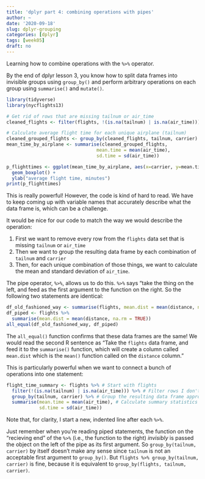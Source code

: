 ```yaml
---
title: 'dplyr part 4: combining operations with pipes'
author: ~
date: '2020-09-18'
slug: dplyr-grouping
categories: [dplyr]
tags: [week05]
draft: no
---
```


Learning how to combine operations with the `%>%` operator.

<!--more-->

By the end of dplyr lesson 3, you know how to split data frames into invisible groups using `group_by()` and perform arbitrary operations on each group using `summarise()` and `mutate()`. 

```r
library(tidyverse)
library(nycflights13)

# Get rid of rows that are missing tailnum or air_time
cleaned_flights <- filter(flights, !(is.na(tailnum) | is.na(air_time)))

# Calculate average flight time for each unique airplane (tailnum)
cleaned_grouped_flights <- group_by(cleaned_flights, tailnum, carrier)
mean_time_by_airplane <- summarise(cleaned_grouped_flights,
                                 mean.time = mean(air_time),
                                 sd.time = sd(air_time))

p_flighttimes <- ggplot(mean_time_by_airplane, aes(x=carrier, y=mean.time)) + 
  geom_boxplot() + 
  ylab("average flight time, minutes")
print(p_flighttimes)
```

This is really powerful! However, the code is kind of hard to read. We have to keep coming up with variable names that accurately describe what the data frame is, which can be a challenge.

It would be nice for our code to match the way we would describe the operation:

1. First we want to remove every row from the `flights` data set that is missing `tailnum` or `air_time`
2. Then we want to group the resulting data frame by each combination of `tailnum` and `carrier`
3. Then, for each unique combination of those things, we want to calculate the mean and standard deviation of `air_time`.

The pipe operator, `%>%`, allows us to do this. `%>%` says "take the thing on the left, and feed as the first argument to the function on the right. So the following two statements are identical: 
```r
df_old_fashioned_way <- summarise(flights, mean.dist = mean(distance, na.rm = TRUE))
df_piped <- flights %>%
  summarise(mean.dist = mean(distance, na.rm = TRUE))
all_equal(df_old_fashioned_way, df_piped)
```
The `all_equal()` function confirms that these data frames are the same! We would read the second R sentence as "Take the `flights` data frame, and feed it to the `summarise()` function, which will create a column called `mean.dist` which is the `mean()` function called on the `distance` column."

This is particularly powerful when we want to connect a bunch of operations into one statement:

```r
flight_time_summary <- flights %>% # Start with flights
  filter(!(is.na(tailnum) | is.na(air_time))) %>% # Filter rows I don't want
  group_by(tailnum, carrier) %>% # Group the resulting data frame appropriately
  summarise(mean.time = mean(air_time), # Calculate summary statistics
            sd.time = sd(air_time))
```

Note that, for clarity, I start a new, indented line after each `%>%`.

Just remember when you're reading piped statements, the function on the "recieving end" of the `%>%` (i.e., the function to the right) *invisibly* is passed the object on the left of the pipe as its first argument. So `group_by(tailnum, carrier)` by itself doesn't make any sense since `tailnum` is not an acceptable first argument to `group_by()`. But `flights %>% group_by(tailnum, carrier)` is fine, because it is equivalent to `group_by(flights, tailnum, carrier)`.

